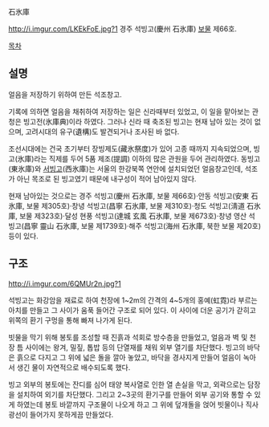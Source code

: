 石氷庫

http://i.imgur.com/LKEkFoE.jpg?1
경주 석빙고(慶州 石氷庫) [[보물]] 제66호.

[[목차]]

== 설명 ==
얼음을 저장하기 위하여 만든 석조창고.

기록에 의하면 얼음을 채취하여 저장하는 일은 신라때부터 있었고, 이 일을 맡아보는 관청은 빙고전(氷庫典)이라 하였다. 그러나 신라 때 축조된 빙고는 현재 남아 있는 것이 없으며, 고려시대의 유구(遺構)도 발견되거나 조사된 바 없다.

조선시대에는 건국 초기부터 장빙제도(藏氷祭度)가 있어 고종 때까지 지속되었으며, 빙고(氷庫)라는 직제를 두어 5품 제조(提調) 이하의 많은 관원을 두어 관리하였다. 동빙고(東氷庫)와 [[서빙고]](西氷庫)는 서울의 한강북쪽 연안에 설치되었던 얼음창고인데, 석조가 아닌 목조로 된 빙고였기 때문에 내구성이 적어 남아있지 않다.

현재 남아있는 것으로는 경주 석빙고(慶州 石氷庫, 보물 제66호)·안동 석빙고(安東 石氷庫, 보물 제305호)·창녕 석빙고(昌寧 石氷庫, 보물 제310호)·청도 석빙고(淸道 石氷庫, 보물 제323호)·달성 현풍 석빙고(達城 玄風 石氷庫, 보물 제673호)·창녕 영산 석빙고(昌寧 靈山 石氷庫, 보물 제1739호)·해주 석빙고(海州 石氷庫, 북한 보물 제20호) 등이 있다.


== 구조 ==
http://i.imgur.com/6QMUr2n.jpg?1

석빙고는 화강암을 재료로 하여 천장에 1~2m의 간격의 4~5개의 홍예(虹霓)라 부르는 아치를 만들고 그 사이가 움푹 들어간 구조로 되어 있다. 이 사이에  더운 공기가 갇히고 위쪽의 환기 구멍을 통해 빠져 나가게 된다.

빗물을 막기 위해 봉토를 조성할 때 진흙과 석회로 방수층을 만들었고, 얼음과 벽 및 천장 틈 사이에는 왕겨, 밀짚, 톱밥 등의 단열재를 채워 외부 열기를 차단했다. 빙고의 바닥은 흙으로 다지고 그 위에 넓은 돌을 깔아 놓았고, 바닥을 경사지게 만들어 얼음이 녹아서 생긴 물이 자연적으로 배수되도록 했다.

빙고 외부의 봉토에는 잔디를 심어 태양 복사열로 인한 열 손실을 막고, 외곽으로는 담장을 설치하여 외기를 차단했다. 그리고 2~3곳의 환기구를 만들어 외부 공기와 통할 수 있게 하였는데 봉토 바깥까지 구조물이 나오게 하고 그 위에 덮개돌을 얹어 빗물이나 직사광선이 들어가지 못하게끔 만들었다. 
